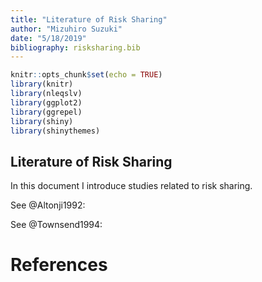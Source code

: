 ```yaml
---
title: "Literature of Risk Sharing"
author: "Mizuhiro Suzuki"
date: "5/18/2019"
bibliography: risksharing.bib
---
```


```r
knitr::opts_chunk$set(echo = TRUE)
library(knitr)
library(nleqslv)
library(ggplot2)
library(ggrepel)
library(shiny)
library(shinythemes)
```

## Literature of Risk Sharing

In this document I introduce studies related to risk sharing.

See @Altonji1992: 

See @Townsend1994: 



# References



